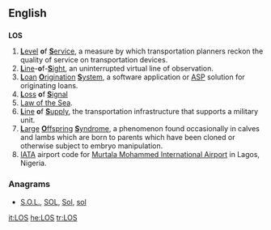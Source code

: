 {{also|Appendix:Variations of "los"‎}}
==English==

==={{initialism}}===
{{wikipedia}}
'''LOS'''

# [[level|'''L'''evel]] '''o'''f [[service|'''S'''ervice]], a measure by which transportation planners reckon the quality of service on transportation devices.
# [[line|'''L'''ine]]-'''o'''f-[[sight|'''S'''ight]], an uninterrupted virtual line of observation.
# [[loan|'''L'''oan]] [[origination|'''O'''rigination]] [[system|'''S'''ystem]], a software application or [[w:Application service provider|ASP]] solution for originating loans.
# [[loss|'''L'''oss]] '''o'''f [[signal|'''S'''ignal]]
# [[Law of the Sea]].
# [[line|'''L'''ine]] '''o'''f [[supply|'''S'''upply]], the transportation infrastructure that supports a military unit.
# [[large|'''L'''arge]] [[offspring|'''O'''ffspring]] [[syndrome|'''S'''yndrome]], a phenomenon found occasionally in calves and lambs which are born to parents which have been cloned or otherwise subject to embryo manipulation.
# [[IATA]] airport code for [[w:Murtala Mohammed International Airport|Murtala Mohammed International Airport]] in Lagos, Nigeria.

===Anagrams===
* [[S.O.L.#English|S.O.L.]], [[SOL#English|SOL]], [[Sol#English|Sol]], [[sol#English|sol]]

[[it:LOS]]
[[he:LOS]]
[[tr:LOS]]